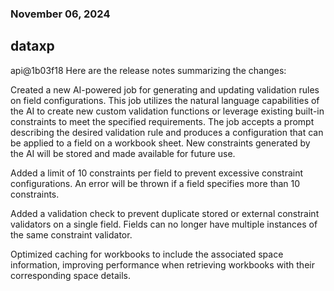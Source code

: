### November 06, 2024
## dataxp

api@1b03f18
Here are the release notes summarizing the changes:

Created a new AI-powered job for generating and updating validation rules on field configurations. This job utilizes the natural language capabilities of the AI to create new custom validation functions or leverage existing built-in constraints to meet the specified requirements. The job accepts a prompt describing the desired validation rule and produces a configuration that can be applied to a field on a workbook sheet. New constraints generated by the AI will be stored and made available for future use.

Added a limit of 10 constraints per field to prevent excessive constraint configurations. An error will be thrown if a field specifies more than 10 constraints.

Added a validation check to prevent duplicate stored or external constraint validators on a single field. Fields can no longer have multiple instances of the same constraint validator.

Optimized caching for workbooks to include the associated space information, improving performance when retrieving workbooks with their corresponding space details.